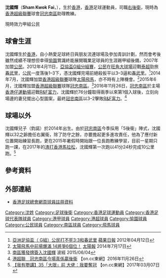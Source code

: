 {{Infobox football biography
| name         = 沈國輝 <br> Sham Kwok Fai
| image        = Sham Kwok Fai.JPG
| fullname     = 沈國輝
| nickname     = 大佬
| birth_date   = {{birth date and age|1984|5|30}}
| birth_place  = {{HKG-1959}}
| height       = {{height|m=1.65}}
| position     = [[右後衛|右後衛]]
| currentclub  = 已退役
| clubnumber   = 
| youthyears1  =
| youthclubs1  =
| years1 = 2001–2007
| clubs1 = [[愉園體育會|愉園]]
| caps1  = 
| goals1 = 
| years2 = 2007–2014
| clubs2 = [[公民足球隊|公民]]
| caps2  = 53
| goals2 = 2
| years3 = 2014–2015
| clubs3 = [[香港飛馬足球會|太陽飛馬]]
| caps3  = 8
| goals3 = 0
| years4 = 2015–2019
| clubs4 = [[南區足球會|冠忠南區]]
| caps4  = 67
| goals4 = 1
2020-至今 公民
| nationalyears1 = 2003–2006
| nationalteam1  = [[香港奧運足球代表隊|香港U23]]
| nationalcaps1  = 
| nationalgoals1 = 
| nationalyears2 = 2005–2011
| nationalteam2  = [[香港足球代表隊|香港]]
| nationalcaps2  = 15
| nationalgoals2 = 0
| manageryears1  = 2019–
| managerclubs1  = [[南區足球會|冠忠南區]]
| pcupdate = 2008年5月18日
| ntupdate = 2006年8月13日
}}

'''沈國輝'''（'''Sham Kwok Fai'''，{{bd|1984年|5月30日|catIdx=S}}），生於[[香港|香港]]，[[香港|香港]]足球運動員，司職[[右後衛|右後衛]]，現時為[[香港超級聯賽|香港超級聯賽]]球會[[南區足球會|冠忠南區]]助理教練。

現時效力甲組公民

==球會生涯==
沈國輝生於[[香港|香港]]，自小熱愛足球終日與朋友流連球場及參加青訓計劃，然而會考後雖然成績不理想但幸得[[愉園體育會|愉園]]賞識終能展開職業足球員的生涯踢甲組後備，2007年加盟[[公民足球隊|公民]]。2012年4月11日，[[亞協盃|亞協盃G組分組賽]]，[[公民足球隊|公民]]在[[旺角大球場|旺角大球場]]迎戰[[泰超|泰超]]勁旅[[春武里足球俱樂部|春武里]]，[[公民足球隊|公民]]一度落後1–3下，憑沈國輝完場前絕殺扳平以3–3逼和[[春武里足球俱樂部|春武里]]。<ref>[http://hk.apple.nextmedia.com/sports/art/20120412/16240373 亞洲足協盃（ G組）公民打不死3:3和春武里] {{Wayback|url=http://hk.apple.nextmedia.com/sports/art/20120412/16240373 |date=20161121041928 }} [[蘋果日報|蘋果日報]] 2012年04月12日</ref>2014年7月，沈國輝加盟[[香港超級聯賽|香港超級聯賽]]球隊[[太陽飛馬|太陽飛馬]]，亦不時有上陣機會。<ref>[http://the-sun.on.cc/cnt/sport/20140717/index.html 太陽飛馬中前場爆滿 14將爭6個位！] {{Wayback|url=http://the-sun.on.cc/cnt/sport/20140717/index.html |date=20151118002258 }} [[太陽報|太陽報]] 2014年7月17日</ref>2015年6月，沈國輝加盟[[香港超級聯賽|香港超級聯賽]]球隊[[南區足球會|冠忠南區]]。<ref>[http://football.on.cc/cnt/news/newc/20150604/fbnewc0119x0.html 南區獲發牌簽入沈國輝] {{Wayback|url=http://football.on.cc/cnt/news/newc/20150604/fbnewc0119x0.html |date=20160410074903 }} 波經 2015/06/04</ref>2016年11月26日，[[冠忠南區|冠忠南區]]於主場[[香港仔運動場|香港仔運動場]]迎戰[[廣州富力足球會|R&F富力]]，沈國輝於76分鐘取得兩季以來第1個入球後，立刻向場邊的妻兒擺出心型圖案，最終[[冠忠南區|冠忠南區]]以3–2擊敗[[廣州富力足球會|R&F富力]]。<ref>[http://hk.on.cc/hk/bkn/cnt/sport/20161126/bkn-20161126164743795-1126_00882_001.html 港超聯　冠忠南區今場真係贏後衞] {{Wayback|url=http://hk.on.cc/hk/bkn/cnt/sport/20161126/bkn-20161126164743795-1126_00882_001.html |date=20161127022249 }} 【on.cc東網】2016年11月26日</ref>

==球場以外==
沈國輝兒子（鈞諾）於2014年出生。由於[[南區足球會|冠忠南區]]今季採用「5後衞」陣式，沈國輝以32之齡擔任右翼衞，除了防守之餘，亦要擔起更多進攻責任，他為了應付新位置開始練習長跑，更在2015年暑假時開始跟一位長跑教練學習，目前一星期只跑一課，在2017年的[[渣打香港馬拉松|渣打香港馬拉松]]，沈國輝第一次跑以41分24秒完成10公里跑。<ref>[http://hk.on.cc/hk/bkn/cnt/sport/20170307/bkn-20170307010023583-0307_00882_001.html 【我有嘢講】35「大限」前 大佬：我要奪冠] {{Wayback|url=http://hk.on.cc/hk/bkn/cnt/sport/20170307/bkn-20170307010023583-0307_00882_001.html |date=20170312011544 }} 【on.cc東網】2017年03月07日</ref> 

==參考資料==
{{Reflist}}

==外部連結==
*[http://www.hkfa.com/ch/club/115/detail?player=100 香港足球總會網頁球員註冊資料] {{Wayback|url=http://www.hkfa.com/ch/club/115/detail?player=100 |date=20160408081120 }}
{{南區球員名單}}
{{DEFAULTSORT:Sham Kwok Fai}} 
[[Category:沈姓|Category:沈姓]]
[[Category:足球後衛|Category:足球後衛]]
[[Category:香港足球運動員|Category:香港足球運動員]]
[[Category:香港足球代表隊球員|Category:香港足球代表隊球員]]
[[Category:港甲球員|Category:港甲球員]]
[[Category:港超球員|Category:港超球員]]
[[Category:愉園球員|Category:愉園球員]]
[[Category:公民球員|Category:公民球員]]
[[Category:南區球員|Category:南區球員]]
[[Category:飛馬球員|Category:飛馬球員]]